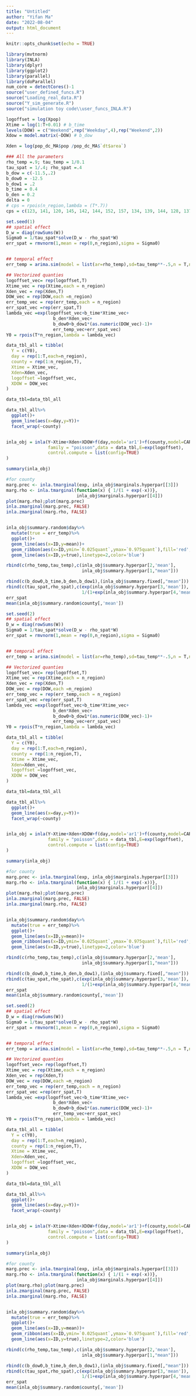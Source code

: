 ---
title: "Untitled"
author: "Yifan Ma"
date: "2022-08-04"
output: html_document
---

```{r setup, include=FALSE}
knitr::opts_chunk$set(echo = TRUE)
```

```{r}
library(mvtnorm)
library(INLA)
library(dplyr)
library(ggplot2)
library(parallel)
library(doParallel)
num_core = detectCores()-1
source("user_defined_funcs.R")
source("Loading_real_data.R")
source("Y_sim_generate.R")
source("simulation toy code\\user_funcs_INLA.R")

logoffset = log(Xpop)
Xtime = log(1:T+0.01) # b_time
levels(DOW) = c("Weekend",rep("Weekday",4),rep("Weekend",2))
Xdow = model.matrix(~DOW) # b_dow

Xden = log(pop_dc_MA$pop /pop_dc_MA$`dt$area`)

### All the parameters
rho_temp =.9; tau_temp = 1/0.1
tau_spat = 1/.4; rho_spat =.4
b_dow = c(-11.5,.2)
b_dow0 = -12.5
b_dow1 = .2
b_time = 0.4
b_den = 0.2
delta = 0
# cps = rpois(n_region,lambda = (T*.7))
cps = c(123, 141, 120, 145, 142, 144, 152, 157, 134, 139, 144, 128, 137) # cps fixed for simulation

set.seed(1)
## spatial effect
D_w = diag(rowSums(W))
Sigma0 = 1/tau_spat*solve(D_w - rho_spat*W)
err_spat = rmvnorm(1,mean = rep(0,n_region),sigma = Sigma0)


## temporal effect
err_temp = arima.sim(model = list(ar=rho_temp),sd=tau_temp**-.5,n = T,n.start = 100)

## Vectorized quanties
logoffset_vec= rep(logoffset,T)
Xtime_vec = rep(Xtime,each = n_region)
Xden_vec = rep(Xden,T)
DOW_vec = rep(DOW,each =n_region)
err_temp_vec = rep(err_temp,each = n_region)
err_spat_vec =rep(err_spat,T)
lambda_vec =exp(logoffset_vec+b_time*Xtime_vec+
                  b_den*Xden_vec+
                  b_dow0+b_dow1*(as.numeric(DOW_vec)-1)+
                  err_temp_vec+err_spat_vec)
Y0 = rpois(T*n_region,lambda = lambda_vec)

data_tbl_all = tibble(
  Y = c(Y0),
  day = rep(1:T,each=n_region),
  county = rep(1:n_region,T),
  Xtime = Xtime_vec,
  Xden=Xden_vec,
  logoffset =logoffset_vec,
  XDOW = DOW_vec
)

data_tbl=data_tbl_all

data_tbl_all%>%
  ggplot()+
  geom_line(aes(x=day,y=Y))+
  facet_wrap(~county)


inla_obj = inla(Y~Xtime+Xden+XDOW+f(day,model='ar1')+f(county,model=CAR.model),
                family = "poisson",data = data_tbl,E=exp(logoffset),
                control.compute = list(config=TRUE)
)

summary(inla_obj)

#for county
marg.prec <- inla.tmarginal(exp, inla_obj$marginals.hyperpar[[3]])
marg.rho <- inla.tmarginal(function(x) { 1/(1 + exp(-x))},
                           inla_obj$marginals.hyperpar[[4]])
plot(marg.rho);plot(marg.prec)
inla.zmarginal(marg.prec, FALSE)
inla.zmarginal(marg.rho, FALSE)


inla_obj$summary.random$day%>%
  mutate(true = err_temp)%>%
  ggplot()+
  geom_line(aes(x=ID,y=mean))+
  geom_ribbon(aes(x=ID,ymin=`0.025quant`,ymax=`0.975quant`),fill='red',alpha=0.5)+
  geom_line(aes(x=ID,y=true),linetype=2,color='blue')

rbind(c(rho_temp,tau_temp),c(inla_obj$summary.hyperpar[2,'mean'],
                             inla_obj$summary.hyperpar[1,"mean"]))

rbind(c(b_dow0,b_time,b_den,b_dow1),(inla_obj$summary.fixed[,"mean"]))
rbind(c(tau_spat,rho_spat),c(exp(inla_obj$summary.hyperpar[3,'mean']),
                             1/(1+exp(inla_obj$summary.hyperpar[4,'mean']))))
err_spat
mean(inla_obj$summary.random$county[,'mean'])
```

```{r}
set.seed(2)
## spatial effect
D_w = diag(rowSums(W))
Sigma0 = 1/tau_spat*solve(D_w - rho_spat*W)
err_spat = rmvnorm(1,mean = rep(0,n_region),sigma = Sigma0)


## temporal effect
err_temp = arima.sim(model = list(ar=rho_temp),sd=tau_temp**-.5,n = T,n.start = 100)

## Vectorized quanties
logoffset_vec= rep(logoffset,T)
Xtime_vec = rep(Xtime,each = n_region)
Xden_vec = rep(Xden,T)
DOW_vec = rep(DOW,each =n_region)
err_temp_vec = rep(err_temp,each = n_region)
err_spat_vec =rep(err_spat,T)
lambda_vec =exp(logoffset_vec+b_time*Xtime_vec+
                  b_den*Xden_vec+
                  b_dow0+b_dow1*(as.numeric(DOW_vec)-1)+
                  err_temp_vec+err_spat_vec)
Y0 = rpois(T*n_region,lambda = lambda_vec)

data_tbl_all = tibble(
  Y = c(Y0),
  day = rep(1:T,each=n_region),
  county = rep(1:n_region,T),
  Xtime = Xtime_vec,
  Xden=Xden_vec,
  logoffset =logoffset_vec,
  XDOW = DOW_vec
)

data_tbl=data_tbl_all

data_tbl_all%>%
  ggplot()+
  geom_line(aes(x=day,y=Y))+
  facet_wrap(~county)


inla_obj = inla(Y~Xtime+Xden+XDOW+f(day,model='ar1')+f(county,model=CAR.model),
                family = "poisson",data = data_tbl,E=exp(logoffset),
                control.compute = list(config=TRUE)
)

summary(inla_obj)

#for county
marg.prec <- inla.tmarginal(exp, inla_obj$marginals.hyperpar[[3]])
marg.rho <- inla.tmarginal(function(x) { 1/(1 + exp(-x))},
                           inla_obj$marginals.hyperpar[[4]])
plot(marg.rho);plot(marg.prec)
inla.zmarginal(marg.prec, FALSE)
inla.zmarginal(marg.rho, FALSE)


inla_obj$summary.random$day%>%
  mutate(true = err_temp)%>%
  ggplot()+
  geom_line(aes(x=ID,y=mean))+
  geom_ribbon(aes(x=ID,ymin=`0.025quant`,ymax=`0.975quant`),fill='red',alpha=0.5)+
  geom_line(aes(x=ID,y=true),linetype=2,color='blue')

rbind(c(rho_temp,tau_temp),c(inla_obj$summary.hyperpar[2,'mean'],
                             inla_obj$summary.hyperpar[1,"mean"]))

rbind(c(b_dow0,b_time,b_den,b_dow1),(inla_obj$summary.fixed[,"mean"]))
rbind(c(tau_spat,rho_spat),c(exp(inla_obj$summary.hyperpar[3,'mean']),
                             1/(1+exp(inla_obj$summary.hyperpar[4,'mean']))))
err_spat
mean(inla_obj$summary.random$county[,'mean'])
```

```{r}
set.seed(2)
## spatial effect
D_w = diag(rowSums(W))
Sigma0 = 1/tau_spat*solve(D_w - rho_spat*W)
err_spat = rmvnorm(1,mean = rep(0,n_region),sigma = Sigma0)


## temporal effect
err_temp = arima.sim(model = list(ar=rho_temp),sd=tau_temp**-.5,n = T,n.start = 100)

## Vectorized quanties
logoffset_vec= rep(logoffset,T)
Xtime_vec = rep(Xtime,each = n_region)
Xden_vec = rep(Xden,T)
DOW_vec = rep(DOW,each =n_region)
err_temp_vec = rep(err_temp,each = n_region)
err_spat_vec =rep(err_spat,T)
lambda_vec =exp(logoffset_vec+b_time*Xtime_vec+
                  b_den*Xden_vec+
                  b_dow0+b_dow1*(as.numeric(DOW_vec)-1)+
                  err_temp_vec+err_spat_vec)
Y0 = rpois(T*n_region,lambda = lambda_vec)

data_tbl_all = tibble(
  Y = c(Y0),
  day = rep(1:T,each=n_region),
  county = rep(1:n_region,T),
  Xtime = Xtime_vec,
  Xden=Xden_vec,
  logoffset =logoffset_vec,
  XDOW = DOW_vec
)

data_tbl=data_tbl_all

data_tbl_all%>%
  ggplot()+
  geom_line(aes(x=day,y=Y))+
  facet_wrap(~county)


inla_obj = inla(Y~Xtime+Xden+XDOW+f(day,model='ar1')+f(county,model=CAR.model),
                family = "poisson",data = data_tbl,E=exp(logoffset),
                control.compute = list(config=TRUE)
)

summary(inla_obj)

#for county
marg.prec <- inla.tmarginal(exp, inla_obj$marginals.hyperpar[[3]])
marg.rho <- inla.tmarginal(function(x) { 1/(1 + exp(-x))},
                           inla_obj$marginals.hyperpar[[4]])
plot(marg.rho);plot(marg.prec)
inla.zmarginal(marg.prec, FALSE)
inla.zmarginal(marg.rho, FALSE)


inla_obj$summary.random$day%>%
  mutate(true = err_temp)%>%
  ggplot()+
  geom_line(aes(x=ID,y=mean))+
  geom_ribbon(aes(x=ID,ymin=`0.025quant`,ymax=`0.975quant`),fill='red',alpha=0.5)+
  geom_line(aes(x=ID,y=true),linetype=2,color='blue')

rbind(c(rho_temp,tau_temp),c(inla_obj$summary.hyperpar[2,'mean'],
                             inla_obj$summary.hyperpar[1,"mean"]))

rbind(c(b_dow0,b_time,b_den,b_dow1),(inla_obj$summary.fixed[,"mean"]))
rbind(c(tau_spat,rho_spat),c(exp(inla_obj$summary.hyperpar[3,'mean']),
                             1/(1+exp(inla_obj$summary.hyperpar[4,'mean']))))
err_spat
mean(inla_obj$summary.random$county[,'mean'])
```